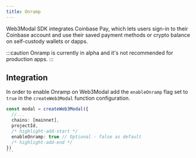 ```yaml
---
title: Onramp
---
```


Web3Modal SDK integrates Coinbase Pay, which lets users sign-in to their Coinbase account and use their saved payment methods or crypto balance on self-custody wallets or dapps.

:::caution
Onramp is currently in alpha and it's not recommended for production apps.
:::

## Integration

In order to enable Onramp on Web3Modal add the `enableOnramp` flag set to `true` in the `createWeb3Modal` function configuration.

````ts
const modal = createWeb3Modal({
  //...
  chains: [mainnet],
  projectId,
  /* highlight-add-start */
  enableOnramp: true // Optional - false as default
  /* highlight-add-end */
})
```
